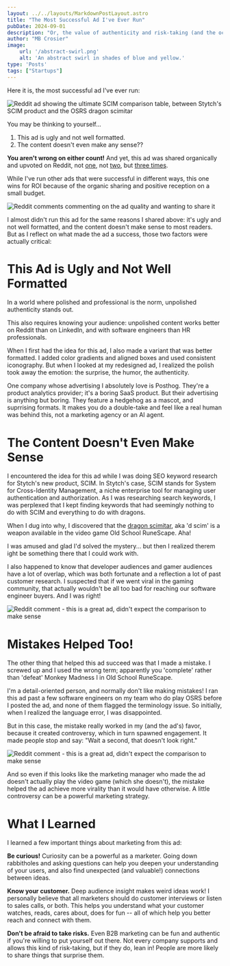 ```yaml
---
layout: ../../layouts/MarkdownPostLayout.astro
title: "The Most Successful Ad I've Ever Run"
pubDate: 2024-09-01
description: "Or, the value of authenticity and risk-taking (and the occasional mistake) in marketing."
author: "MB Crosier"
image:
    url: '/abstract-swirl.png'
    alt: 'An abstract swirl in shades of blue and yellow.'
type: 'Posts'
tags: ["Startups"]
---
```



Here it is, the most successful ad I've ever run:

![Reddit ad showing the ultimate SCIM comparison table, between Stytch's SCIM product and the OSRS dragon scimitar](../../assets/scim-ad/successful-stytch-ad.png)

You may be thinking to yourself...
1. This ad is ugly and not well formatted.
2. The content doesn't even make any sense?? 

**You aren't wrong on either count!** And yet, this ad was shared organically and upvoted on Reddit, not [one](https://www.reddit.com/r/osrs/comments/1gmozj3/wtf_is_this/), not [two](https://www.reddit.com/r/2007scape/comments/1e78hj8/this_is_a_real_ad_i_just_saw_on_reddit/), but [three times](https://www.reddit.com/r/2007scape/comments/1es0pfs/these_advertisers_sure_know_how_to_grab_my/). 

While I've run other ads that were successful in different ways, this one wins for ROI because of the organic sharing and positive reception on a small budget.

![Reddit comments commenting on the ad quality and wanting to share it](../../assets/scim-ad/good-ad.png)

I almost didn't run this ad for the same reasons I shared above: it's ugly and not well formatted, and the content doesn't make sense to most readers. But as I reflect on what made the ad a success, those two factors were actually critical:

# This Ad is Ugly and Not Well Formatted
In a world where polished and professional is the norm, unpolished authenticity stands out. 

This also requires knowing your audience: unpolished content works better on Reddit than on LinkedIn, and with software engineers than HR professionals. 

When I first had the idea for this ad, I also made a variant that was better formatted. I added color gradients and aligned boxes and used consistent iconography. But when I looked at my redesigned ad, I realized the polish took away the emotion: the surprise, the humor, the authenticity.

One company whose advertising I absolutely love is Posthog. They're a product analytics provider; it's a boring SaaS product. But their advertising is anything but boring. They feature a hedgehog as a mascot, and suprrising formats. It makes you do a double-take and feel like a real human was behind this, not a marketing agency or an AI agent.

<LinkedIn embedSrc="https://www.linkedin.com/embed/feed/update/urn:li:share:7285633482125398017" />

# The Content Doesn't Even Make Sense

I encountered the idea for this ad while I was doing SEO keyword research for Stytch's new product, SCIM. In Stytch's case, SCIM stands for System for Cross-Identity Management, a niche enterprise tool for managing user authentication and authorization. As I was researching search keywords, I was perplexed that I kept finding keywords that had seemingly nothing to do with SCIM and everything to do with dragons.

When I dug into why, I discovered that the [dragon scimitar](https://oldschool.runescape.wiki/w/Dragon_scimitar), aka 'd scim' is a weapon available in the video game Old School RuneScape. Aha!

I was amused and glad I'd solved the mystery... but then I realized therem ight be something there that I could work with. 

I also happened to know that developer audiences and gamer audiences have a lot of overlap, which was both fortunate and a reflection a lot of past customer research. I suspected that if we went viral in the gaming community, that actually wouldn't be all too bad for reaching our software engineer buyers. And I was right!

![Reddit comment - this is a great ad, didn't expect the comparison to make sense](../../assets/scim-ad/best-ad-comparison.png)

# Mistakes Helped Too!
The other thing that helped this ad succeed was that I made a mistake. I screwed up and I used the wrong term; apparently you 'complete' rather than 'defeat' Monkey Madness I in Old School RuneScape.

I'm a detail-oriented person, and normally don't like making mistakes! I ran this ad past a few software engineers on my team who do play OSRS before I posted the ad, and none of them flagged the terminology issue. So initially, when I realized the language error, I was disappointed.

But in this case, the mistake really worked in my (and the ad's) favor, because it created controversy, which in turn spawned engagement.  It made people stop and say: "Wait a second, that doesn't look right."

![Reddit comment - this is a great ad, didn't expect the comparison to make sense](../../assets/scim-ad/controversy.png)

And so even if this looks like the marketing manager who made the ad doesn't actually play the video game (which she doesn't), the mistake helped the ad achieve more virality than it would have otherwise. A little controversy can be a powerful marketing strategy.

# What I Learned
I learned a few important things about marketing from this ad:

**Be curious!** Curiosity can be a powerful as a marketer. Going down rabbitholes and asking questions can help you deepen your understanding of your users, and also find unexpected (and valuable!) connections between ideas. 

**Know your customer.** Deep audience insight makes weird ideas work! I personally believe that all marketers should do customer interviews or listen to sales calls, or both. This helps you understand what your customer watches, reads, cares about, does for fun -- all of which help you better reach and connect with them.

**Don't be afraid to take risks.** Even B2B marketing can be fun and authentic if you're willing to put yourself out there. Not every company supports and allows this kind of risk-taking, but if they do, lean in! People are more likely to share things that surprise them.

